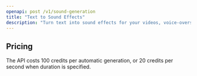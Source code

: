 ```yaml
---
openapi: post /v1/sound-generation
title: "Text to Sound Effects"
description: "Turn text into sound effects for your videos, voice-overs or video games using the most advanced sound effects model in the world."
---
```


## Pricing

The API costs 100 credits per automatic generation, or 20 credits per second when duration is specified.
